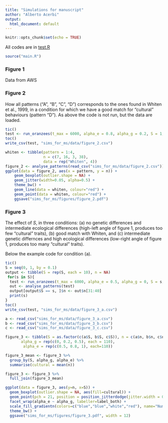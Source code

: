 ```yaml
---
title: "Simulations for manuscript"
author: "Alberto Acerbi"
output:
  html_document: default
---
```


```r
knitr::opts_chunk$set(echo = TRUE)
```

All codes are in [test.R](test.R)

```r
source("main.R")
```

### Figure 1 

Data from AWS

### Figure 2

How all patterns ("A", "B", "C", "D") corresponds to the ones found in Whiten et al., 1999, in a condition for which we have a good match for "cultural" behaviours (pattern "D"). As above the code is not run, but the data are loaded. 

```r
tic()
test <- run_oranzees(t_max = 6000, alpha_e = 0.8, alpha_g = 0.2, S = 1, init_world = TRUE, n_run = 20)
toc()
write_csv(test, "sims_for_ms/data/figure_2.csv")
```

```r
whiten <- tibble(pattern = 1:4, 
                 n = c(7, 16, 3, 38), 
                 data = rep("Whiten", 4)) 
figure_2 <- analyse_patterns(read_csv("sims_for_ms/data/figure_2.csv"))
ggplot(data = figure_2, aes(x = pattern, y = n)) +
    geom_boxplot(outlier.shape = NA) +
    geom_jitter(width=0.05, alpha=0.5) +
    theme_bw() +
    geom_line(data = whiten, colour="red") +
    geom_point(data = whiten, colour="red") +
    ggsave("sims_for_ms/figures/figure_2.pdf")
```

### Figure 3

The effect of $S$, in three conditions: (a) no genetic differences and intermediate ecological differences (high-left angle of figure 1, produces too few "cultural" traits), (b) good match with Whiten, and (c) intermediate genetic differnces and high ecological differences (low-right angle of figure 1, produces too many "cultural" traits).

Below the example code for condition (a).

```r
tic()
S = seq(0, 1, by = 0.1)
output <- tibble(S = rep(S, each = 10), n = NA)
 for(s in S){
  test <- run_oranzees(t_max = 6000, alpha_e = 0.5, alpha_g = 0, S = s, init_world = TRUE, n_run = 10)
  out <- analyse_patterns(test)
  output[output$S == s, ]$n <- out$n[31:40]
  print(s)
}
toc()
write_csv(test, "sims_for_ms/data/figure_3_a.csv")
```

```r
a <- read_csv("sims_for_ms/data/figure_3_a.csv")
b <- read_csv("sims_for_ms/data/figure_3_b.csv")
c <- read_csv("sims_for_ms/data/figure_3_c.csv")

figure_3 <- tibble(S = as.factor(c(a$S, b$S, c$S)), n = c(a$n, b$n, c$n), 
       alpha_g = rep(c(0, 0.2, 0.5), each = 110), 
        alpha_e = rep(c(0.5, 0.8, 1), each=110)) 

figure_3_mean <- figure_3 %>%
  group_by(S, alpha_g, alpha_e) %>%
  summarise(cultural = mean(n))

figure_3 <- figure_3 %>%
  full_join(figure_3_mean)

ggplot(data = figure_3, aes(y=n, x=S)) +
  geom_boxplot(outlier.shape = NA, aes(fill=cultural)) +
  geom_point(pch = 21, position = position_jitterdodge(jitter.width = 0.1), aes(fill=cultural)) +
  facet_wrap(alpha_e ~ alpha_g, labeller=label_both) +
  scale_fill_gradientn(colors=c("blue","blue","white","red"), name="Number of\n'cultural' traits") +
  theme_bw() +
  ggsave("sims_for_ms/figures/figure_3.pdf", width = 12)
```
